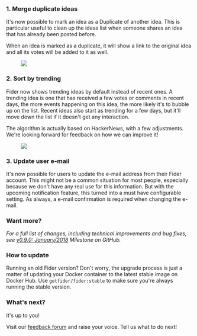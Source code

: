 ### 1. Merge duplicate ideas

It's now possible to mark an idea as a Duplicate of another idea. This is particular useful to clean up the ideas list when someone shares an idea that has already been posted before.

When an idea is marked as a duplicate, it will show a link to the original idea and all its votes will be added to it as well.

<figure>
  <img src="/images/blog/duplicate-status.png" />
</figure>

### 2. Sort by trending

Fider now shows trending ideas by default instead of recent ones. A trending idea is one that has received a few votes or comments in recent days, the more events happening on this idea, the more likely it's to bubble up on the list. Recent ideas also start as trending for a few days, but it'll move down the list if it doesn't get any interaction.

The algorithm is actually based on HackerNews, with a few adjustments. We're looking forward for feedback on how we can improve it!

<figure>
  <img src="/images/blog/trending-sort-default.png" />
</figure>

### 3. Update user e-mail

It's now possible for users to update the e-mail address from their Fider account. This might not be a common situation for most people, especially because we don't have any real use for this information. But with the upcoming notification feature, this turned into a must have configurable setting. As always, a e-mail confirmation is required when changing the e-mail.

### Want more?

_For a full list of changes, including technical improvements and bug fixes, see [v0.9.0: January/2018](https://github.com/getfider/fider/milestone/2?closed=1) Milestone on GitHub._

### How to update

Running an old Fider version? Don't worry, the upgrade process is just a matter of updating your Docker container to the latest stable image on Docker Hub. Use <code>getfider/fider:stable</code> to make sure you're always running the stable version.

### What's next?

It's up to you!

Visit our [feedback forum](https://feedback.fider.io/) and raise your voice. Tell us what to do next!
